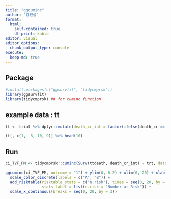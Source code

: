 ```yaml
---
title: "ggcuminc"
author: "김진섭"
format: 
  html:
    self-contained: true
    df-print: kable
editor: visual
editor_options: 
  chunk_output_type: console
execute:
  keep-md: true
---
```


## Package

```r
#install.packages(c("ggsurvfit", "tidycmprsk"))
library(ggsurvfit)
library(tidycmprsk) ## for cuminc function
```

## example data : tt

```r
tt <- trial %>% dplyr::mutate(death_cr_int = factor(ifelse(death_cr == "death from cancer", 1, ifelse(death_cr == "censor", 0, 2))))

tt[, c(1,  8, 10, 9)] %>% head(10)
```

## Run

```r
ci_TVF_PM <- tidycmprsk::cuminc(Surv(ttdeath, death_cr_int) ~ trt, data = tt)

ggcuminc(ci_TVF_PM, outcome = "1") + ylim(0, 0.2) + xlim(0, 20) + xlab("Days") + ylab("Cumulative incidence of event") + ggtitle("Death by ulceration") + theme(legend.position = "top") +
  scale_color_discrete(labels = c("A", "B")) + 
  add_risktable(risktable_stats = c("n.risk"), times = seq(0, 20, by = 3), 
                stats_label = list(n.risk = "Number at Risk")) +
  scale_x_continuous(breaks = seq(0, 20, by = 3))


  

```
